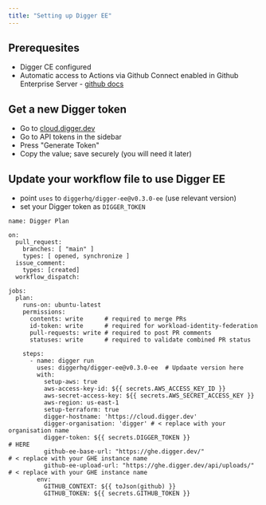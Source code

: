 ```yaml
---
title: "Setting up Digger EE"
---
```


## Prerequesites
- Digger CE configured
- Automatic access to Actions via Github Connect enabled in Github Enterprise Server - [github docs](https://docs.github.com/en/enterprise-server@3.11/admin/github-actions/managing-access-to-actions-from-githubcom/enabling-automatic-access-to-githubcom-actions-using-github-connect)

## Get a new Digger token
- Go to [cloud.digger.dev](https://cloud.digger.dev)
- Go to API tokens in the sidebar
- Press "Generate Token"
- Copy the value; save securely (you will need it later)

## Update your workflow file to use Digger EE
- point `uses` to `diggerhq/digger-ee@v0.3.0-ee` (use relevant version)
- set your Digger token as `DIGGER_TOKEN`

```
name: Digger Plan

on:
  pull_request:
    branches: [ "main" ]
    types: [ opened, synchronize ]
  issue_comment:
    types: [created]
  workflow_dispatch:

jobs:
  plan:
    runs-on: ubuntu-latest
    permissions:    
      contents: write      # required to merge PRs
      id-token: write      # required for workload-identity-federation
      pull-requests: write # required to post PR comments
      statuses: write      # required to validate combined PR status

    steps:
      - name: digger run
        uses: diggerhq/digger-ee@v0.3.0-ee  # Updaate version here
        with:
          setup-aws: true
          aws-access-key-id: ${{ secrets.AWS_ACCESS_KEY_ID }}
          aws-secret-access-key: ${{ secrets.AWS_SECRET_ACCESS_KEY }}
          aws-region: us-east-1
          setup-terraform: true
          digger-hostname: 'https://cloud.digger.dev'
          digger-organisation: 'digger' # < replace with your organisation name
          digger-token: ${{ secrets.DIGGER_TOKEN }}                     # HERE       
          github-ee-base-url: "https://ghe.digger.dev/"                 # < replace with your GHE instance name
          github-ee-upload-url: "https://ghe.digger.dev/api/uploads/"   # < replace with your GHE instance name
        env:
          GITHUB_CONTEXT: ${{ toJson(github) }}
          GITHUB_TOKEN: ${{ secrets.GITHUB_TOKEN }}
```

